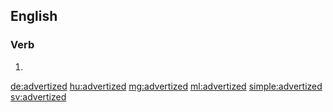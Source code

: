 ==English==

===Verb===
{{head|en}}

# {{en-past of|advertize}}

[[de:advertized]]
[[hu:advertized]]
[[mg:advertized]]
[[ml:advertized]]
[[simple:advertized]]
[[sv:advertized]]
